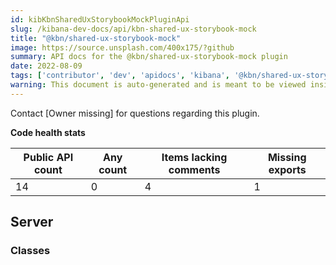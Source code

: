 ```yaml
---
id: kibKbnSharedUxStorybookMockPluginApi
slug: /kibana-dev-docs/api/kbn-shared-ux-storybook-mock
title: "@kbn/shared-ux-storybook-mock"
image: https://source.unsplash.com/400x175/?github
summary: API docs for the @kbn/shared-ux-storybook-mock plugin
date: 2022-08-09
tags: ['contributor', 'dev', 'apidocs', 'kibana', '@kbn/shared-ux-storybook-mock']
warning: This document is auto-generated and is meant to be viewed inside our experimental, new docs system. Reach out in #docs-engineering for more info.
---
```




Contact [Owner missing] for questions regarding this plugin.

**Code health stats**

| Public API count  | Any count | Items lacking comments | Missing exports |
|-------------------|-----------|------------------------|-----------------|
| 14 | 0 | 4 | 1 |

## Server

### Classes
<DocDefinitionList data={kbnSharedUxStorybookMockObj.server.classes}/>

